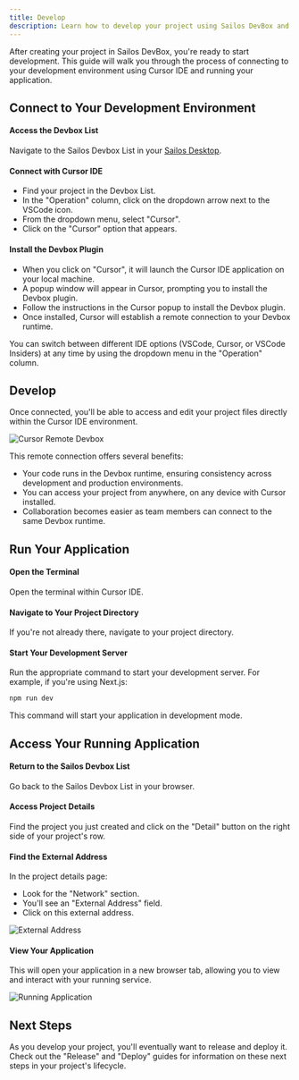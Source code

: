 ```yaml
---
title: Develop
description: Learn how to develop your project using Sailos DevBox and Cursor IDE
---
```


After creating your project in Sailos DevBox, you're ready to start development. This guide will walk you through the process of connecting to your development environment using Cursor IDE and running your application.

## Connect to Your Development Environment

<div className='steps [&_h4]:step'>

<h4>Access the Devbox List</h4>

Navigate to the Sailos Devbox List in your [Sailos Desktop](https://usw.sailos.io).

<h4>Connect with Cursor IDE</h4>

- Find your project in the Devbox List.
- In the "Operation" column, click on the dropdown arrow next to the VSCode icon.
- From the dropdown menu, select "Cursor".
- Click on the "Cursor" option that appears.

<h4>Install the Devbox Plugin</h4>

- When you click on "Cursor", it will launch the Cursor IDE application on your local machine.
- A popup window will appear in Cursor, prompting you to install the Devbox plugin.
- Follow the instructions in the Cursor popup to install the Devbox plugin.
- Once installed, Cursor will establish a remote connection to your Devbox runtime.

</div>

<Callout type="info">
  You can switch between different IDE options (VSCode, Cursor, or VSCode Insiders) at any time by using the dropdown menu in the "Operation" column.
</Callout>

## Develop

Once connected, you'll be able to access and edit your project files directly within the Cursor IDE environment.

![Cursor Remote Devbox](./images/cursor-remote-devbox.png)

This remote connection offers several benefits:
- Your code runs in the Devbox runtime, ensuring consistency across development and production environments.
- You can access your project from anywhere, on any device with Cursor installed.
- Collaboration becomes easier as team members can connect to the same Devbox runtime.

## Run Your Application

<div className='steps [&_h4]:step'>

<h4>Open the Terminal</h4>

Open the terminal within Cursor IDE.

<h4>Navigate to Your Project Directory</h4>

If you're not already there, navigate to your project directory.

<h4>Start Your Development Server</h4>

Run the appropriate command to start your development server. For example, if you're using Next.js:

```bash
npm run dev
```

This command will start your application in development mode.

</div>

## Access Your Running Application

<div className='steps [&_h4]:step'>

<h4>Return to the Sailos Devbox List</h4>

Go back to the Sailos Devbox List in your browser.

<h4>Access Project Details</h4>

Find the project you just created and click on the "Detail" button on the right side of your project's row.

<h4>Find the External Address</h4>

In the project details page:
- Look for the "Network" section.
- You'll see an "External Address" field.
- Click on this external address.

![External Address](./images/devbox-nextjs-external-address.png)

<h4>View Your Application</h4>

This will open your application in a new browser tab, allowing you to view and interact with your running service.

![Running Application](./images/devbox-nextjs-demo.jpeg)

</div>

## Next Steps

As you develop your project, you'll eventually want to release and deploy it. Check out the "Release" and "Deploy" guides for information on these next steps in your project's lifecycle.